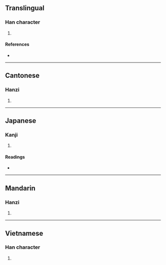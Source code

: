 {{character info/new}}
==Translingual==

===Han character===
{{Han char|rn=64|rad=手|as=11|sn=14|four=57035|canj=QYHJ|ids=⿰扌逢}}

# {{defn|Han|sort=手11}}

====References====
* {{Han ref|kx=0449.260|dkj=12576|dj=0800.110|hdz=31935.040|uh=6453|ud=25683|bh=E1EA|bd=57834}}

----

==Cantonese==

===Hanzi===
{{yue-hanzi|jyut=[[fung4]]|y=fung4}}

# {{defn|lang=yue|sort=手11}}

----

==Japanese==

===Kanji===
{{ja-kanji|grade=|rs=手11}}

# {{defn|lang=ja|sort=手11}}

====Readings====
* {{ja-readings|on=[[ほう]] (hō), [[ぶ]] (bu), [[ふう]] (hū)|kun=[[ぬう]] (nuu)}}

----

==Mandarin==

===Hanzi===
{{cmn-hanzi|pin=[[féng]] ([[feng2]])|wg=feng<sup>2</sup>}}

# {{defn|lang=cmn|sort=手11}}

----

==Vietnamese==

===Han character===
{{vi-hantu|rs=手11|bồng}}

# {{defn|lang=vi|sort=手11}}